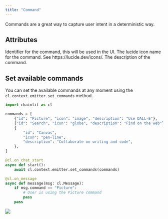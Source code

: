 ```yaml
---
title: "Command"
---
```


Commands are a great way to capture user intent in a deterministic way.

## Attributes

<ParamField path="id" type="str">
  Identifier for the command, this will be used in the UI.
</ParamField>

<ParamField path="icon" type="str" optional>
  The lucide icon name for the command. See https://lucide.dev/icons/.
</ParamField>

<ParamField path="description" type="str" optional>
  The description of the command.
</ParamField>

## Set available commands

You can set the available commands at any moment using the `cl.context.emitter.set_commands` method.

```python
import chainlit as cl

commands = [
    {"id": "Picture", "icon": "image", "description": "Use DALL-E"},
    {"id": "Search", "icon": "globe", "description": "Find on the web"},
    {
        "id": "Canvas",
        "icon": "pen-line",
        "description": "Collaborate on writing and code",
    },
]

@cl.on_chat_start
async def start():
    await cl.context.emitter.set_commands(commands)

@cl.on_message
async def message(msg: cl.Message):
    if msg.command == "Picture":
        # User is using the Picture command
        pass
    pass
```

<Frame caption="The user selecting a command">
  <img src="/images/command.gif" />
</Frame>

